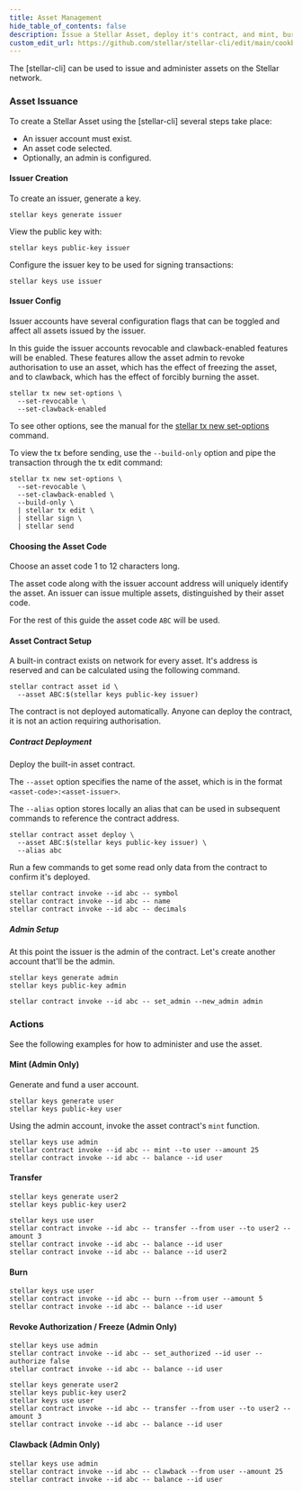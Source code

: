 ```yaml
---
title: Asset Management
hide_table_of_contents: false
description: Issue a Stellar Asset, deploy it's contract, and mint, burn, freeze, and clawback.
custom_edit_url: https://github.com/stellar/stellar-cli/edit/main/cookbook/asset-management.mdx
---
```


The [stellar-cli] can be used to issue and administer assets on the Stellar network.

### Asset Issuance

To create a Stellar Asset using the [stellar-cli] several steps take place:
- An issuer account must exist.
- An asset code selected.
- Optionally, an admin is configured.


#### Issuer Creation

To create an issuer, generate a key.

```
stellar keys generate issuer
```

View the public key with:

```
stellar keys public-key issuer
```

Configure the issuer key to be used for signing transactions:

```
stellar keys use issuer
```

#### Issuer Config

Issuer accounts have several configuration flags that can be toggled and affect all assets issued by the issuer.

In this guide the issuer accounts revocable and clawback-enabled features will be enabled. These features allow the asset admin to revoke authorisation to use an asset, which has the effect of freezing the asset, and to clawback, which has the effect of forcibly burning the asset.

```
stellar tx new set-options \
  --set-revocable \
  --set-clawback-enabled
```

To see other options, see the manual for the [stellar tx new set-options](https://developers.stellar.org/docs/tools/cli/stellar-cli#stellar-tx-new-set-options) command.

To view the tx before sending, use the `--build-only` option and pipe the transaction through the tx edit command:
```
stellar tx new set-options \
  --set-revocable \
  --set-clawback-enabled \
  --build-only \
  | stellar tx edit \
  | stellar sign \
  | stellar send
```

#### Choosing the Asset Code

Choose an asset code 1 to 12 characters long.

The asset code along with the issuer account address will uniquely identify the asset. An issuer can issue multiple assets, distinguished by their asset code.

For the rest of this guide the asset code `ABC` will be used.

#### Asset Contract Setup

A built-in contract exists on network for every asset. It's address is reserved and can be calculated using the following command.

```
stellar contract asset id \
  --asset ABC:$(stellar keys public-key issuer)
```

The contract is not deployed automatically. Anyone can deploy the contract, it is not an action requiring authorisation.

##### Contract Deployment

Deploy the built-in asset contract.

The `--asset` option specifies the name of the asset, which is in the format `<asset-code>:<asset-issuer>`.

The `--alias` option stores locally an alias that can be used in subsequent commands to reference the contract address.

```
stellar contract asset deploy \
  --asset ABC:$(stellar keys public-key issuer) \
  --alias abc
```

Run a few commands to get some read only data from the contract to confirm it's deployed.

```
stellar contract invoke --id abc -- symbol
stellar contract invoke --id abc -- name
stellar contract invoke --id abc -- decimals
```

##### Admin Setup
At this point the issuer is the admin of the contract.
Let's create another account that'll be the admin.
```
stellar keys generate admin
stellar keys public-key admin
```
```
stellar contract invoke --id abc -- set_admin --new_admin admin
```

### Actions

See the following examples for how to administer and use the asset.

#### Mint (Admin Only)

Generate and fund a user account.

```
stellar keys generate user
stellar keys public-key user
```

Using the admin account, invoke the asset contract's `mint` function.

```
stellar keys use admin
stellar contract invoke --id abc -- mint --to user --amount 25
stellar contract invoke --id abc -- balance --id user
```

#### Transfer
```
stellar keys generate user2
stellar keys public-key user2
```
```
stellar keys use user
stellar contract invoke --id abc -- transfer --from user --to user2 --amount 3
stellar contract invoke --id abc -- balance --id user
stellar contract invoke --id abc -- balance --id user2
```

#### Burn
```
stellar keys use user
stellar contract invoke --id abc -- burn --from user --amount 5
stellar contract invoke --id abc -- balance --id user
```

#### Revoke Authorization / Freeze (Admin Only)
```
stellar keys use admin
stellar contract invoke --id abc -- set_authorized --id user --authorize false
stellar contract invoke --id abc -- balance --id user
```
```
stellar keys generate user2
stellar keys public-key user2
stellar keys use user
stellar contract invoke --id abc -- transfer --from user --to user2 --amount 3
stellar contract invoke --id abc -- balance --id user
```

#### Clawback (Admin Only)
```
stellar keys use admin
stellar contract invoke --id abc -- clawback --from user --amount 25
stellar contract invoke --id abc -- balance --id user
```

